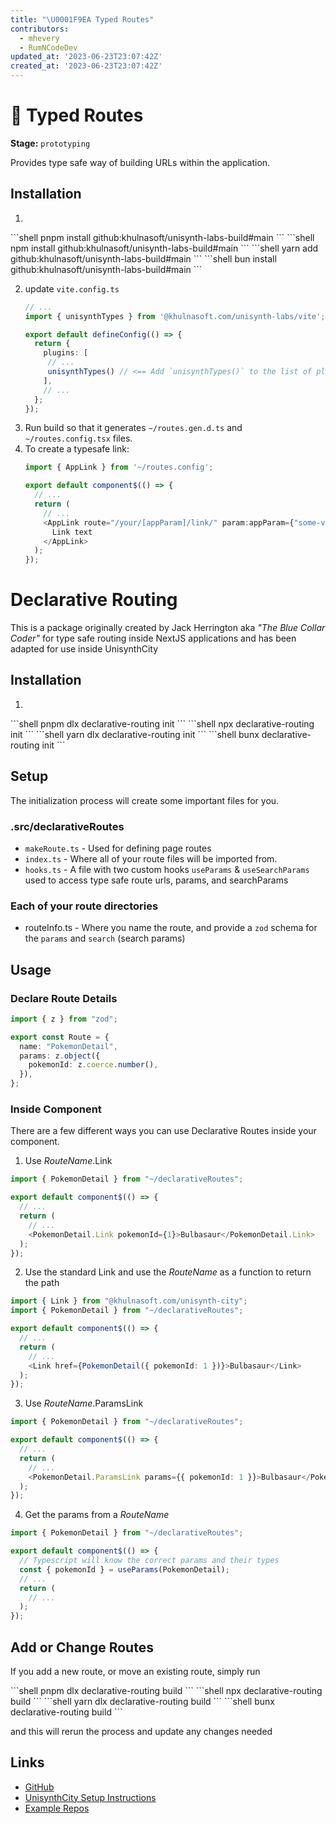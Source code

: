 ```yaml
---
title: "\U0001F9EA Typed Routes"
contributors:
  - mhevery
  - RumNCodeDev
updated_at: '2023-06-23T23:07:42Z'
created_at: '2023-06-23T23:07:42Z'
---
```



# 🧪 Typed Routes
**Stage:** `prototyping`

Provides type safe way of building URLs within the application.

## Installation

1. 

<PackageManagerTabs>
<span q:slot="pnpm">
```shell
pnpm install github:khulnasoft/unisynth-labs-build#main
```
</span>
<span q:slot="npm">
```shell
npm install github:khulnasoft/unisynth-labs-build#main
```
</span>
<span q:slot="yarn">
```shell
yarn add github:khulnasoft/unisynth-labs-build#main
```
</span>
<span q:slot="bun">
```shell
bun install github:khulnasoft/unisynth-labs-build#main
```
</span>
</PackageManagerTabs>

2. update `vite.config.ts`
   ```typescript
   // ...
   import { unisynthTypes } from '@khulnasoft.com/unisynth-labs/vite';

   export default defineConfig(() => {
     return {
       plugins: [
        // ...
        unisynthTypes() // <== Add `unisynthTypes()` to the list of plugins
       ],
       // ...
     };
   });
   ```
3. Run build so that it generates `~/routes.gen.d.ts` and `~/routes.config.tsx` files.
3. To create a typesafe link:
   ```typescript
   import { AppLink } from '~/routes.config';

   export default component$(() => {
     // ...
     return (
       // ...
       <AppLink route="/your/[appParam]/link/" param:appParam={"some-value"}>
         Link text
       </AppLink>
     );
   });
   ```


# Declarative Routing
This is a package originally created by Jack Herrington aka *"The Blue Collar Coder"* for type safe routing inside NextJS applications and has been adapted for use inside UnisynthCity

## Installation
1. 

<PackageManagerTabs>
<span q:slot="pnpm">
```shell
pnpm dlx declarative-routing init
```
</span>
<span q:slot="npm">
```shell
npx declarative-routing init
```
</span>
<span q:slot="yarn">
```shell
yarn dlx declarative-routing init
```
</span>
<span q:slot="bun">
```shell
bunx declarative-routing init
```
</span>
</PackageManagerTabs>

## Setup
The initialization process will create some important files for you.

### .src/declarativeRoutes
- `makeRoute.ts` - Used for defining page routes
- `index.ts` - Where all of your route files will be imported from.
- `hooks.ts` - A file with two custom hooks `useParams` & `useSearchParams` used to access type safe route urls, params, and searchParams

### Each of your route directories
- routeInfo.ts - Where you name the route, and provide a `zod` schema for the `params` and `search` (search params)

## Usage

### Declare Route Details
```typescript title="/src/routes/pokemon/[pokemonId]/routeInfo.ts"
import { z } from "zod";

export const Route = {
  name: "PokemonDetail",
  params: z.object({
    pokemonId: z.coerce.number(),
  }),
};
```

### Inside Component
There are a few different ways you can use Declarative Routes inside your component.

1. Use *RouteName*.Link
```typescript title="myComponent.tsx"
import { PokemonDetail } from "~/declarativeRoutes";

export default component$(() => {
  // ...
  return (
    // ...
    <PokemonDetail.Link pokemonId={1}>Bulbasaur</PokemonDetail.Link>
  );
});
```

2. Use the standard Link and use the *RouteName* as a function to return the path
```typescript title="myComponent.tsx"
import { Link } from "@khulnasoft.com/unisynth-city";
import { PokemonDetail } from "~/declarativeRoutes";

export default component$(() => {
  // ...
  return (
    // ...
    <Link href={PokemonDetail({ pokemonId: 1 })}>Bulbasaur</Link>
  );
});
```
3. Use *RouteName*.ParamsLink
```typescript title="myComponent.tsx"
import { PokemonDetail } from "~/declarativeRoutes";

export default component$(() => {
  // ...
  return (
    // ...
    <PokemonDetail.ParamsLink params={{ pokemonId: 1 }}>Bulbasaur</PokemonDetail.ParamsLink>
  );
});
```
4. Get the params from a *RouteName*

```typescript title="myComponent.tsx"
import { PokemonDetail } from "~/declarativeRoutes";

export default component$(() => {
  // Typescript will know the correct params and their types
  const { pokemonId } = useParams(PokemonDetail);
  // ...
  return (
    // ...
  );
});
```

## Add or Change Routes
If you add a new route, or move an existing route, simply run 

<PackageManagerTabs>
<span q:slot="pnpm">
```shell
pnpm dlx declarative-routing build
```
</span>
<span q:slot="npm">
```shell
npx declarative-routing build
```
</span>
<span q:slot="yarn">
```shell
yarn dlx declarative-routing build
```
</span>
<span q:slot="bun">
```shell
bunx declarative-routing build
```
</span>
</PackageManagerTabs>

and this will rerun the process and update any changes needed

## Links
- [GitHub](https://github.com/ProNextJS/declarative-routing)
- [UnisynthCity Setup Instructions](https://github.com/ProNextJS/declarative-routing/blob/main/docs/unisynthcity.md)
- [Example Repos](https://github.com/ProNextJS/declarative-routing/tree/main/examples/unisynthcity)
